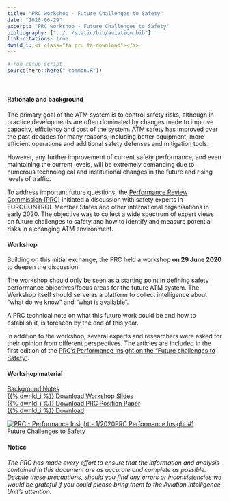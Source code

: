 ```yaml
---
title: "PRC workshop - Future Challenges to Safety"
date: "2020-06-29"
excerpt: "PRC workshop - Future Challenges to Safety"
bibliography: ["../../static/bib/aviation.bib"]
link-citations: true
dwnld_i: <i class="fa pru fa-download"></i>
---
```

```r
# run setup script
source(here::here("_common.R"))
```
<br>
<div class="container">
#### Rationale and background
The primary goal of the ATM system is to control safety risks, although in practice developments are often dominated by changes made to improve capacity, efficiency and cost of the system. ATM safety has improved over the past decades for many reasons, including better equipment, more efficient operations and additional safety defenses and mitigation tools.

However, any further improvement of current safety performance, and even maintaining the current levels, will be extremely demanding due to numerous technological and institutional changes in the future and rising levels of traffic.

To address important future questions, the [Performance Review Commission (PRC)](/about/prc/) initiated a discussion with safety experts in EUROCONTROL Member States and other international organisations in early 2020. The objective was to collect a wide spectrum of expert views on future challenges to safety and how to identify and measure potential risks in a changing ATM environment.      
</div>

<div class="container">
<div class="row align-items-start">
<div class="col-sm-10">
#### Workshop
Building on this initial exchange, the PRC held a workshop **on 29 June 2020** to deepen the discussion. 

The workshop should only be seen as a starting point in defining safety performance objectives/focus areas for the future ATM system. The Workshop itself should serve as a platform to collect intelligence about “what do we know” and “what is available”.

A PRC technical note on what this future work could be and how to establish it, is foreseen by the end of this year.

In addition to the workshop, several experts and researchers were asked for their opinion from different perspectives. The articles are included in the first edition of the [PRC's Performance Insight on the “Future challenges to Safety”](/study/prc_pi_1/).

#### Workshop material
<div class="container">
<div class="row">
<div class="card border-0">
<a href="/library/prc_ws_2020_06_challenges_atm_safety-background_note.pdf" class="btn btn-info" role="button" target="_blank"> Background Notes <br> {{% dwnld_i %}} Download </a>
<a href="/library/prc_ws_2020_06_challenges_atm_safety-slides.pdf" class="btn btn-info" role="button" target="_blank"> Workshop Slides <br> {{% dwnld_i %}} Download </a>
<a href="/library/prc_position-paper_2020-12_Challenges to Safety.pdf" class="btn btn-info" role="button" target="_blank"> PRC Position Paper <br> {{% dwnld_i %}} Download </a>
</div></div></div>
</div>
<div class="col-sm-2">
<div class="row justify-content-center">
<div class="card border-0"><a href="/study/prc_pi_1/" class="btn btn-secondary" role="button">
<img class="card-img-top" src="/images/pi_1-2020_cover.jpg" alt="PRC - Performance Insight - 1/2020">PRC Performance Insight #1 <br> Future Challenges to Safety</a>
</div></div></div>
</div></div>

<div class="container">
#### Notice
*The PRC has made every effort to ensure that the information and analysis contained in this document are as accurate and 
complete as possible. Despite these precautions, should you find any errors or inconsistencies we would be grateful if you 
could please bring them to the Aviation Intelligence Unit's attention.*
</div>